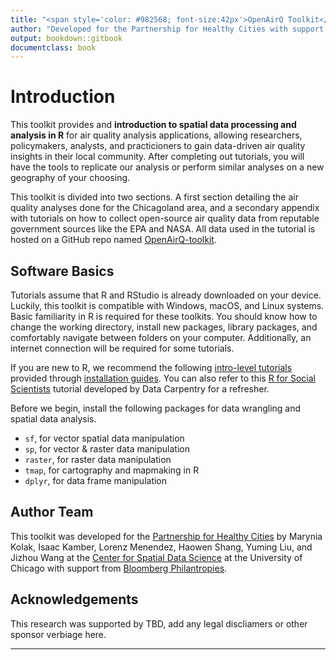```yaml
---
title: "<span style='color: #982568; font-size:42px'>OpenAirQ Toolkit</style>"
author: "Developed for the Partnership for Healthy Cities with support from Bloomberg Philanthropies. Last Updated : `r Sys.Date()` on `r R.Version()$version.string`"
output: bookdown::gitbook
documentclass: book
---
```


# Introduction {-}
This toolkit provides and **introduction to spatial data processing and analysis in R** for air quality analysis applications, allowing researchers, policymakers, analysts, and practicioners to gain data-driven air quality insights in their local community. After completing out tutorials, you will have the tools to replicate our analysis or perform similar analyses on a new geography of your choosing.

This toolkit is divided into two sections. A first section detailing the air quality analyses done for the Chicagoland area, and a secondary appendix with tutorials on how to collect open-source air quality data from reputable government sources like the EPA and NASA. All data used in the tutorial is hosted on a GitHub repo named [OpenAirQ-toolkit](https://github.com/GeoDaCenter/OpenAirQ-toolkit/tree/master/data).

## Software Basics {-}
Tutorials assume that R and RStudio is already downloaded on your device. Luckily, this toolkit is compatible with Windows, macOS, and Linux systems. Basic familiarity in R is required for these toolkits. You should know how to change the working directory, install new packages, library packages, and comfortably navigate between folders on your computer. Additionally, an internet connection will be required for some tutorials.

If you are new to R, we recommend the following <a href="https://learn.datacamp.com/courses/free-introduction-to-r">intro-level tutorials</a> provided through <a href="https://rspatial.org/intr/1-introduction.html">installation guides</a>. You can also refer to this <a href="https://datacarpentry.org/r-socialsci/">R for Social Scientists</a> tutorial developed by Data Carpentry for a refresher.

Before we begin, install the following packages for data wrangling and spatial data analysis.

* `sf`, for vector spatial data manipulation
* `sp`, for vector & raster data manipulation
* `raster`, for raster data manipulation
* `tmap`, for cartography and mapmaking in R
* `dplyr`, for data frame manipulation

## Author Team {-}
This toolkit was developed for the [Partnership for Healthy Cities](https://partnershipforhealthycities.bloomberg.org/) by Marynia Kolak, Isaac Kamber, Lorenz Menendez, Haowen Shang, Yuming Liu, and Jizhou Wang at the [Center for Spatial Data Science](https://spatial.uchicago.edu/) at the University of Chicago with support from [Bloomberg Philantropies](https://www.bloomberg.org/).

## Acknowledgements {-}
This research was supported by TBD, add any legal discliamers or other sponsor verbiage here.

***

